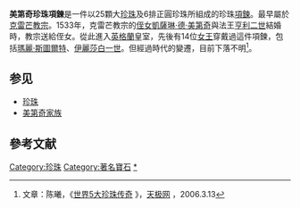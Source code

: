 {{noteTA
|1=zh-hans:美第奇; zh-tw:麥地奇;
}}
'''美第奇珍珠項鍊'''是一件以25顆大[[珍珠|珍珠]]及6排正圓珍珠所組成的珍珠[[項鍊|項鍊]]。最早屬於[[克雷芒七世|克雷芒]][[教宗|教宗]]。1533年，克雷芒教宗的[[侄女|侄女]][[凯瑟琳·德·美第奇|凱薩琳·德·美第奇]]與法王[[亨利二世_(法兰西)|亨利二世]]結婚時，教宗送給侄女。從此進入[[英格蘭|英格蘭]]皇室，先後有14位[[女王|女王]]穿戴過這件項鍊，包括[[玛丽一世_(英格兰)|瑪麗·斯圖爾特]]、[[伊丽莎白一世_(英格兰)|伊麗莎白一世]]。但經過時代的變遷，目前下落不明<ref>文章：陈曦，《[http://e.yesky.com/268/2331268.shtml 世界5大珍珠传奇] {{webarchive|url=https://web.archive.org/web/20070330102155/http://e.yesky.com/268/2331268.shtml |date=2007-03-30 }}》，[http://www.yesky.com/ 天极网] {{Wayback|url=http://www.yesky.com/ |date=20070509143513 }}，2006.3.13</ref>。

==参见==
* [[珍珠|珍珠]]
* [[美第奇家族|美第奇家族]]

==參考文献==
<div class="references-small">
<references />
</div>

{{Culture-stub}}
[[Category:珍珠|Category:珍珠]]
[[Category:著名寶石|Category:著名寶石]]
[[Category:美第奇家族|*]]